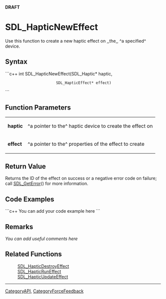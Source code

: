 <!-- pragma section-numbers off -->
<!-- pragma disable-camelcase -->
'''DRAFT'''

= SDL_HapticNewEffect =
Use this function to create a new haptic effect on ,,the,, ^a specified^ device.


== Syntax ==
```c++
int SDL_HapticNewEffect(SDL_Haptic*       haptic,
                        SDL_HapticEffect* effect)
```

== Function Parameters ==
{|
|'''haptic'''
|^a pointer to the^ haptic device to create the effect on
|-
|'''effect'''
|^a pointer to the^ properties of the effect to create
|}

== Return Value ==
Returns the ID of the effect on success or a negative error code on failure; call [[SDL_GetError]]() for more information.

== Code Examples ==
```c++
You can add your code example here
```

== Remarks ==
''You can add useful comments here''

== Related Functions ==
:[[SDL_HapticDestroyEffect]]
:[[SDL_HapticRunEffect]]
:[[SDL_HapticUpdateEffect]]

----
[[CategoryAPI]], [[CategoryForceFeedback]]

